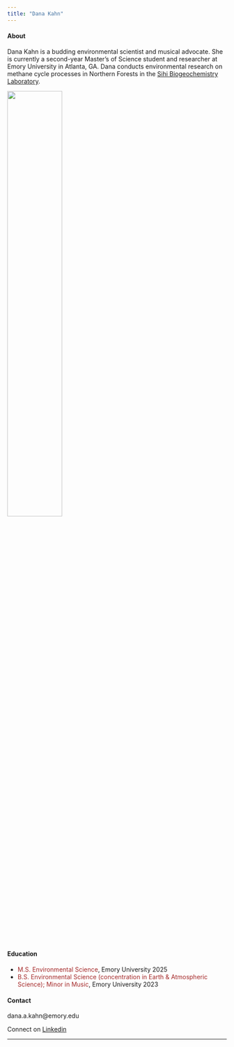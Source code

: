 ```yaml
---
title: "Dana Kahn"
---
```


#### About
Dana Kahn is a budding environmental scientist and musical advocate. She is currently a second-year Master's of Science student and researcher at Emory University in Atlanta, GA. Dana conducts environmental research on methane cycle processes in Northern Forests in the [Sihi Biogeochemistry Laboratory](https://www.debjanisihi.com/).

![](C:/Users/dkahn/OneDrive/Desktop/emory 2023/Emory MS in ENVS Thesis 23-25/website/dana-website/pictures/Kahn_Dana.jpg){width=50%}

#### Education

* <span style="color:brown">M.S. Environmental Science</span>, Emory University 2025 
* <span style="color:brown">B.S. Environmental Science (concentration in Earth & Atmospheric Science); Minor in Music</span>, Emory University 2023  

#### Contact
dana.a.kahn@emory.edu

Connect on [Linkedin](www.linkedin.com/in/dana-kahn)

 ***